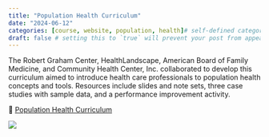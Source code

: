 ```yaml
---
title: "Population Health Curriculum"
date: "2024-06-12"
categories: [course, website, population, health]# self-defined categories
draft: false # setting this to `true` will prevent your post from appearing on your listing page until you're ready!
---
```


The Robert Graham Center, HealthLandscape, American Board of Family Medicine, and Community Health Center, Inc. collaborated to develop this curriculum aimed to introduce health care professionals to population health concepts and tools. Resources include slides and note sets, three case studies with sample data, and a performance improvement activity.  

🔗 [Population Health Curriculum](https://www.graham-center.org/maps-data-tools/pop-health-curriculum.html)  

![](20240612.jpg)
